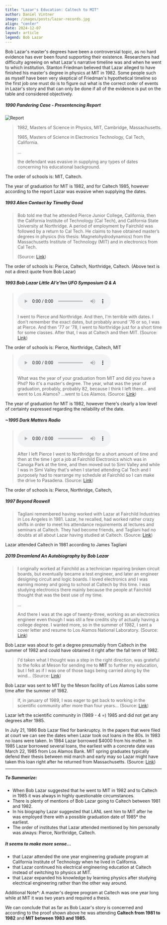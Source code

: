 ```yaml
---
title: "Lazar's Education: Caltech to MIT"
author: Daniel Vintner
image: /images/posts/lazar-records.jpg
align: "center"
date: 2024-12-07
layout: article
legend: Bob Lazar
---
```


Bob Lazar's master's degrees have been a controversial topic, as no hard evidence has ever been found supporting their existence.
Researchers had difficulty agreeing on what Lazar's narrative timeline was and when he went to which institution.
Stanton Friedman believed that Lazar alleged to have finished his master's degree in physics at MIT in 1982.
Some people such as myself have been very skeptical of Friedman's hypothetical timeline
so the first job one must do is to figure out what is the correct order of events in Lazar's story and that can only
be done if all of the evidence is put on the table and considered objectively.

##### 1990 Pandering Case - Presentencing Report

![Report](/images/posts/education2/pandering.jpg)

> 1982, Masters of Science in Physics, MIT, Cambridge, Massachusetts.
>
> 1985, Masters of Science in Electronics Technology, Cal Tech, California.
>
> ...
>
> the defendant was evasive in supplying any types of dates concerning his educational background.

The order of schools is: MIT, Caltech.

The year of graduation for MIT is 1982, and for Caltech 1985, however according to the report Lazar was evasive when supplying the dates.

##### 1993 Alien Contact by Timothy Good
> Bob told me that he attended Pierce Junior College, California, then the California Institute of Technology (Cal Tech), and California State University at Northridge. A period of employment by Fairchild was followed by a return to Cal Tech.
> He claims to have obtained master’s degrees in physics (his thesis: Magnetohydrodynamics) from the Massachusetts Institute of Technology (MIT) and in electronics from Cal Tech.
>
> (Source: [Link](https://archive.org/details/aliencontacttops00good/page/202/mode/2up?q=fairchild))

The order of schools is: Pierce, Caltech, Northridge, Caltech. (Above text is not a direct quote from Bob Lazar)

##### 1993 Bob Lazar Little Al'e'Inn UFO Symposium Q & A
> <audio controls><source src="/audio/aleinn-pierce.mp3" type="audio/mpeg"/></audio>
>
> I went to Pierce and Northridge. And then, I'm terrible with dates. I don't remember the exact dates, but probably around '76 or so, I was at Pierce. And then '77 or '78, I went to Northridge just for a short time for some classes. After that, I was at Caltech and then MIT.
> (Source: [Link](https://youtu.be/bA1TvhJKv8s?t=1876))

The order of schools is: Pierce, Northridge, Caltech, MIT

> <audio controls><source src="/audio/mit-grad.mp3" type="audio/mpeg"/></audio>
>
> What was the year of your graduation from MIT and did you have a Phd? No it's a master's degree. The year, what was the year of graduation, probably, probably 82, because I think I left there... and went to Los Alamos? ...went to Los Alamos. (Source: [Link](https://youtu.be/bA1TvhJKv8s?t=2389))

The year of graduation for MIT is 1982, however there's clearly a low level of certainty expressed regarding the reliability of the date.

##### ~1995 Dark Matters Radio
> <audio controls><source src="/audio/simi-caltech.mp3" type="audio/mpeg"/></audio>
>
> After I left Pierce I went to Northridge for a short amount of time and then at the time I got a job at Fairchild Electronics which was in Canoga Park at the time,
> and then moved out to Simi Valley and while I was in Simi Valley that's when I started attending Cal Tech and I purposely had to rearrange my schedule at Fairchild so I can make the drive to Pasadena. (Source: [Link](https://youtu.be/mXzCkdIkkpY?t=446))

The order of schools is: Pierce, Northridge, Caltech,

##### 1997 Beyond Roswell

> Tagliani remembered having worked with Lazar at Fairchild Industries in Los Angeles in 1981. Lazar, he recalled, had worked rather crazy shifts in order to meet his attendance requirements at lectures and seminars at Caltech. They had become friends, and Tagliani had no doubts at all about Lazar having studied at Caltech. (Source: [Link](https://archive.org/details/isbn_9781569247815/page/151/mode/2up?q=tagliani))

Lazar attended Caltech in 1981 according to James Tagliani

##### 2019 Dreamland An Autobiography by Bob Lazar

> I originally worked at Fairchild as a technician repairing broken circuit boards, but eventually became a test engineer, and later an engineer designing circuit and logic boards. I loved electronics and I was earning money and going to school at Caltech by this time. I was studying electronics there mainly because the people at Fairchild thought that was the best use of my time.
>
> ...
>
> And there I was at the age of twenty-three, working as an electronics engineer even though I was stil a few credits shy of actually having a college degree. I wanted more, so in the summer of 1982, I sent a cover letter and resume to Los Alamos National Laboratory.
> (Source: [Link](https://archive.org/details/dreamland-an-autobiography-bob-lazar-george-knapp-z-library_202407/page/n35/mode/2up))

Bob Lazar was about to get a degree presumably from Caltech in the summer of 1982 and could have obtained it right after the fall term of 1982.

> I'd taken what I thought was a step in the right direction, was grateful to the folks at Meson for sending me to **MIT**
> to further my education, but I felt as if I was one of those bags being carried along by the wind...
> (Source: [Link](https://archive.org/details/dreamland-an-autobiography-bob-lazar-george-knapp-z-library_202407/page/n39/mode/2up?q=MIT))

Bob Lazar was sent to MIT by the Meson facility of Los Alamos Labs some time after the summer of 1982.

> If, in january of 1989, I was eager to get back to working in the scientific community after more than four years...
> (Source: [Link](https://archive.org/details/dreamland-an-autobiography-bob-lazar-george-knapp-z-library_202407/page/n17/mode/2up?q=community))

Lazar left the scientific community in (1989 - 4 =) 1985 and did not get any degrees after 1985.


In July 21, 1986 Bob Lazar filed for bankruptcy. In the papers that were filed at court we can see the dates when Lazar took out loans in the 80s.
In 1983 no loans were taken. In 1984 Lazar borrowed $4000 from his mother. In 1985 Lazar borrowed several loans, the earliest with a concrete date was
March 22, 1985 from Los Alamos Bank. MIT spring graduates typically defend their thesis between mid march and early may so Lazar might
have taken this loan right after he returned from Massachusetts. (Source: [Link](https://www.papooselake.org/the-updated-bob-lazar-timeline))

---

##### To Summarize:
* When Bob Lazar suggested that he went to MIT in 1982 and to Caltech in 1985 it was always in highly questionable circumstances.
* There is plenty of mentions of Bob Lazar going to Caltech between 1981 and 1982.
* In his biography Lazar suggested that LANL sent him to MIT after he was employed there with a possible graduation date of 1985* the earliest.
* The order of institutes that Lazar attended mentioned by him personally was always: Pierce, Northridge, Caltech.

##### It seems to make more sense...
* that Lazar attended the one year engineering graduate program at California Institute of Technology when he lived in California.
* that Lazar continued his electrical engineering education at Caltech instead of switching to physics at MIT.
* that Lazar expanded his knowledge by learning physics after studying electrical engineering rather than the other way around.

Additional Note*: A master's degree program at Caltech was one year long while at MIT it was two years and required a thesis.

We can conclude that as far as Bob Lazar's story is concerned and according to the proof shown above he was attending **Caltech from 1981 to 1982** and **MIT between 1983 and 1985.**
